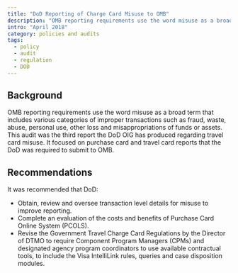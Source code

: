```yaml
---
title: "DoD Reporting of Charge Card Misuse to OMB"
description: "OMB reporting requirements use the word misuse as a broad term that includes various categories of improper transactions such as fraud, waste, abuse, personal use, other loss and misappropriations of funds or assets. This audit was the third report the DoD OIG has produced regarding travel card misuse. It focused on purchase card and travel card reports that the DoD was required to submit to OMB."
intro: "April 2018"
category: policies and audits
tags:
  - policy
  - audit
  - regulation
  - DOD
---
```



<LinkButton link="https://www.dodig.mil/reports.html/Article/1485315/dod-reporting-of-charge-card-misuse-to-omb/" text="View Full Audit" />

## Background

OMB reporting requirements use the word misuse as a broad term that includes various categories of improper transactions such as fraud, waste, abuse, personal use, other loss and misappropriations of funds or assets. This audit was the third report the DoD OIG has produced regarding travel card misuse. It focused on purchase card and travel card reports that the DoD was required to submit to OMB.

## Recommendations

It was recommended that DoD:

- Obtain, review and oversee transaction level details for misuse to improve reporting.
- Complete an evaluation of the costs and benefits of Purchase Card Online System (PCOLS).
- Revise the Government Travel Charge Card Regulations by the Director of DTMO to require Component Program Managers (CPMs) and designated agency program coordinators to use available contractual tools, to include the Visa IntelliLink rules, queries and case disposition modules.
